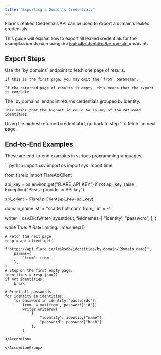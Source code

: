 ```yaml
---
title: "Exporting a Domain's Credentials"
---
```



Flare's Leaked Credentials API can be used to export a domain's leaked credentials.

This guide will explain how to export all leaked credentials for the example.com domain using the
[leaksdb/identities/by_domain <Icon icon="code" size={16} />](/api-reference/leaksdb/endpoints/get-by-domain)
endpoint.


## Export Steps

<Steps>

  <Step title="Fetch one page of results">
    Use the `by_domains` endpoint to fetch one page of results.

    If this is the first page, you may omit the `from` parameter.

    If the returned page of results is empty, this means that the export is complete.
  </Step>

  <Step title="Find the highest id in the response value">
    The `by_domains` endpoint returns credentials grouped by identity.

    This means that the highest id could be in any of the returned identities.
  </Step>

  <Step title="Go back to step 1 until the response is empty">
      Using the highest returned credential id, go back to step 1 to fetch the next page.
  </Step>

</Steps>


## End-to-End Examples

These are end-to-end examples in various programming languages.

<AccordionGroup>

<Accordion title="Python SDK Example">
```python
import csv
import os
import sys
import time

from flareio import FlareApiClient


api_key = os.environ.get("FLARE_API_KEY")
if not api_key:
    raise Exception("Please provide an API key")

api_client = FlareApiClient(api_key=api_key)

domain_name: str = "scatterholt.com"
from_: int = -1

writer = csv.DictWriter(
    sys.stdout,
    fieldnames=[
        "identity",
        "password",
    ],
)

while True:
    # Rate limiting.
    time.sleep(1)

    # Fetch the next page
    resp = api_client.get(
        f"https://api.flare.io/leaksdb/identities/by_domain/{domain_name}",
        params={
            "from": from_,
        },
    )
    # Stop on the first empty page.
    identities = resp.json()
    if not identities:
        break

    # Print all passwords
    for identity in identities:
        for password in identity["passwords"]:
            from_ = max(from_, password["id"])
            writer.writerow(
                {
                    "identity": identity["name"],
                    "password": password["hash"],
                },
            )
```
</Accordion>

</AccordionGroup>
